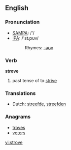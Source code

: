 ==English==

=== Pronunciation ===
*[[w:SAMPA|SAMPA]]: /'/
*[[w:IPA|IPA]]: /'stɻɔʊv/
*:Rhymes: [[Rhymes:English:-əʊv|-əʊv]]

=== Verb ===
'''strove'''

# past tense of to [[strive]]

=== Translations ===
*Dutch: [[streefde]], [[streefden]]

===Anagrams===
*[[troves]]
*[[voters]]

[[vi:strove]]